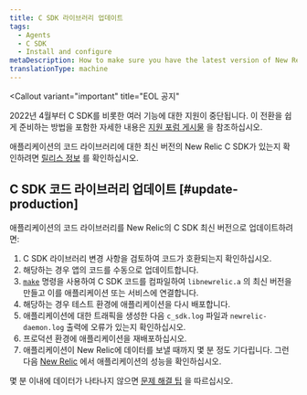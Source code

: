 ```yaml
---
title: C SDK 라이브러리 업데이트
tags:
  - Agents
  - C SDK
  - Install and configure
metaDescription: How to make sure you have the latest version of New Relic's C SDK for your application's code library.
translationType: machine
---
```


<Callout
  variant="important"
  title="EOL 공지"
>
  2022년 4월부터 C SDK를 비롯한 여러 기능에 대한 지원이 중단됩니다. 이 전환을 쉽게 준비하는 방법을 포함한 자세한 내용은 [지원 포럼 게시물](https://discuss.newrelic.com/t/q1-bulk-eol-announcement-fy23/181744) 을 참조하십시오.
</Callout>

애플리케이션의 코드 라이브러리에 대한 최신 버전의 New Relic C SDK가 있는지 확인하려면 [릴리스 정보](/docs/release-notes/agent-release-notes/c-release-notes) 를 확인하십시오.

## C SDK 코드 라이브러리 업데이트 [#update-production]

애플리케이션의 코드 라이브러리를 New Relic의 C SDK 최신 버전으로 업데이트하려면:

1. C SDK 라이브러리 변경 사항을 검토하여 코드가 호환되는지 확인하십시오.
2. 해당하는 경우 앱의 코드를 수동으로 업데이트합니다.
3. [`make`](https://github.com/newrelic/c-sdk#building) 명령을 사용하여 C SDK 코드를 컴파일하여 `libnewrelic.a` 의 최신 버전을 만들고 이를 애플리케이션 또는 서비스에 연결합니다.
4. 해당하는 경우 테스트 환경에 애플리케이션을 다시 배포합니다.
5. 애플리케이션에 대한 트래픽을 생성한 다음 `c_sdk.log` 파일과 `newrelic-daemon.log` 출력에 오류가 있는지 확인하십시오.
6. 프로덕션 환경에 애플리케이션을 재배포하십시오.
7. 애플리케이션이 New Relic에 데이터를 보낼 때까지 몇 분 정도 기다립니다. 그런 다음 [New Relic](/docs/apm/applications-menu/monitoring/apm-overview-page) 에서 애플리케이션의 성능을 확인하십시오.

몇 분 이내에 데이터가 나타나지 않으면 [문제 해결 팁](/docs/apm/agents/c-sdk/troubleshooting/no-data-appears-c-sdk) 을 따르십시오.